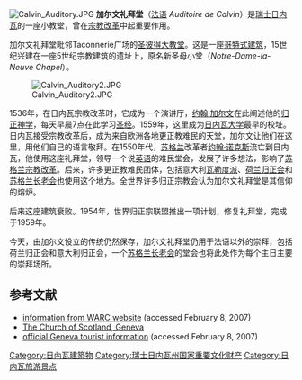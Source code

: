 [[Image:Calvin_Auditory.JPG|thumb]]
'''加尔文礼拜堂'''（[[法语|法语]] ''Auditoire de Calvin''）是[[瑞士|瑞士]][[日内瓦|日内瓦]]的一座小教堂，曾在[[宗教改革|宗教改革]]中起重要作用。

加尔文礼拜堂毗邻Taconnerie广场的[[圣皮埃尔主教座堂|圣彼得大教堂]]。这是一座[[哥特式建筑|哥特式建筑]]，15世纪兴建在一座5世纪宗教建筑的遗址上，原名新圣母小堂（''Notre-Dame-la-Neuve Chapel''）。

[[Image:Calvin_Auditory2.JPG|thumb]]

1536年，在日内瓦宗教改革时，它成为一个演讲厅，[[约翰·加尔文|约翰·加尔文]]在此阐述他的[[归正神学|归正神学]]，每天早晨7点在此学习[[圣经|圣经]]。1559年，这里成为[[日内瓦大学|日内瓦大学]]最早的校址。日内瓦接受宗教改革后，成为来自欧洲各地更正教难民的天堂，加尔文让他们在这里，用他们自己的语言敬拜。在1550年代，[[苏格兰|苏格兰]]改革者[[约翰·诺克斯|约翰·诺克斯]]流亡到日内瓦，他使用这座礼拜堂，领导一个说[[英语|英语]]的难民堂会，发展了许多想法，影响了[[苏格兰宗教改革|苏格兰宗教改革]]。后来，许多更正教难民团体，包括意大利[[瓦勒度派|瓦勒度派]]、[[荷兰归正会|荷兰归正会]]和[[苏格兰长老会|苏格兰长老会]]也使用这个地方。全世界许多归正宗教会认为加尔文礼拜堂是其信仰的熔炉。 

后来这座建筑衰败。1954年，世界归正宗联盟推出一项计划，修复礼拜堂，完成于1959年。

今天，由加尔文设立的传统仍然保存，加尔文礼拜堂仍用于法语以外的崇拜，包括荷兰归正会和意大利归正会，一个[[苏格兰长老会|苏格兰长老会]]的堂会也将此处作为每个主日主要的崇拜场所。

==参考文献==
*[https://web.archive.org/web/20110524140755/http://www.warc.ch/where/fos/01.html#txt7 information from WARC website] (accessed February 8, 2007)
*[http://www.churchofscotlandgeneva.com/ The Church of Scotland, Geneva]{{Wayback|url=http://www.churchofscotlandgeneva.com/ |date=20110708153028 }}
*[https://web.archive.org/web/20070927202610/http://www.geneve-tourisme.ch/index.php?rubrique=0000000141 official Geneva tourist information] (accessed February 8, 2007)

{{coord|46.2008|N|6.1484|E|type:landmark_region:CH-GE|display=title}}
{{Commonscat|Calvin Auditory|加尔文礼拜堂}}

[[Category:日內瓦建築物|Category:日內瓦建築物]]
[[Category:瑞士日内瓦州国家重要文化财产|Category:瑞士日内瓦州国家重要文化财产]]
[[Category:日内瓦旅游景点|Category:日内瓦旅游景点]]